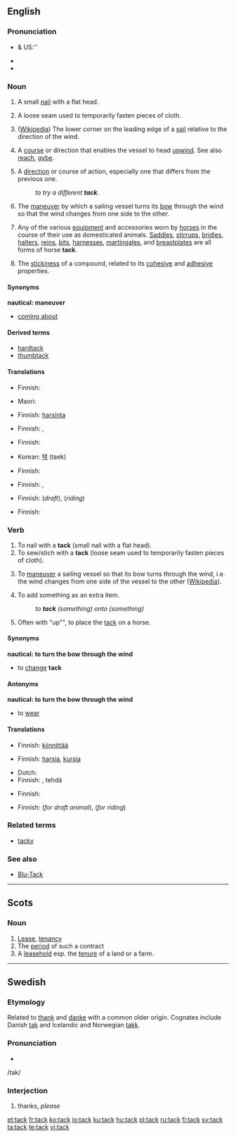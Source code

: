 {{wikipedia|dab=tack}}
==English==

===Pronunciation===
* {{a|RP}} & US:'' {{IPA|/tæk/}}
* {{audio|en-us-tack.ogg|Audio (US)}}
* {{rhymes|æk}}

===Noun===
{{en-noun}}

# {{carpentry}} A small [[nail]] with a flat head.
# {{sewing}} A loose seam used to temporarily fasten pieces of cloth.
# {{nautical}} ([[w:tack|Wikipedia]]) The lower corner on the leading edge of a [[sail]] relative to the direction of the wind.
# {{nautical}} A [[course]] or direction that enables the vessel to head [[upwind]]. See also [[reach]], [[gybe]].
# A [[direction]] or course of action, especially one that differs from the previous one.
#: ''to try a different '''tack'''.''
# {{nautical}} The [[maneuver]] by which a sailing vessel turns its [[bow]] through the wind so that the wind changes from one side to the other.
# Any of the various [[equipment]] and accessories worn by [[horse]]s in the course of their use as domesticated animals. [[saddle|Saddles]], [[stirrup]]s, [[bridle]]s, [[halter]]s, [[rein]]s, [[bit]]s, [[harness]]es, [[martingale]]s, and [[breastplate]]s are all forms of horse '''tack'''.
# {{chemistry}} The [[stickiness]] of a compound, related to its [[cohesive]] and [[adhesive]] properties.

====Synonyms====
'''nautical: maneuver'''
* [[coming about]]

====Derived terms====
* [[hardtack]]
* [[thumbtack]]

====Translations====
{{trans-top|small nail}}
* Finnish: {{t-|fi|nupi}}
{{trans-mid}}
* Maori: {{t-|mi|pine|xs=Maori}}
{{trans-bottom}}

{{trans-top|loose seam}}
* Finnish: [[harsinta]]
{{trans-mid}}
{{trans-bottom}}

{{trans-top|nautical: part of sail}}
* Finnish: {{t|fi|etukulma}}, {{t|fi|halssikulma}}
{{trans-mid}}
{{trans-bottom}}

{{trans-top|nautical direction}}
* Finnish: {{t-|fi|luovi}}
{{trans-mid}}
* Korean: [[택]] (taek)
{{trans-bottom}}

{{trans-top|course of action}}
* Finnish: {{t+|fi|kurssi}}
{{trans-mid}}
{{trans-bottom}}

{{trans-top|nautical: maneuver}}
* Finnish: {{t-|fi|vastakäännös}}, {{t+|fi|venda}}
{{trans-mid}}
{{trans-bottom}}

{{trans-top|any equipment worn by horse}}
* Finnish: {{t-|fi|valjaat}} (''draft''), {{t-|fi|satulointi}} (''riding'')
{{trans-mid}}
{{trans-bottom}}

{{trans-top|chemistry: stickiness}}
* Finnish: {{t|fi|tahmeus}}
{{trans-mid}}
{{trans-bottom}}

===Verb===
{{en-verb}}

# To nail with a '''tack''' (small nail with a flat head).
# To sew/stich with a '''tack''' (loose seam used to temporarily fasten pieces of cloth).
# {{nautical}} To [[maneuver]] a sailing vessel so that its bow turns through the wind, i.e. the wind changes from one side of the vessel to the other ([[w:tack|Wikipedia]]).
# To add something as an extra item.
#: ''to '''tack''' (something) onto (something)''
# Often with "up"", to place the [[tack]] on a horse.

====Synonyms====
'''nautical: to turn the bow through the wind'''
* to [[change]] '''tack'''

====Antonyms====
'''nautical: to turn the bow through the wind'''
* to [[wear]]

====Translations====
{{trans-top|to nail with tacks}}
* Finnish: [[kiinnittää]] {{t-|fi|nupi|nupeilla}}
{{trans-mid}}
{{trans-bottom}}

{{trans-top|to stitch}}
* Finnish: [[harsia]], [[kursia]]
{{trans-mid}}
{{trans-bottom}}

{{trans-top|nautical: to turn the bow through the wind}}
* Dutch: {{t|nl|overstag gaan}}
* Finnish: {{t+|fi|tehdä}} {{t-|fi|vastakäännös}}, tehdä {{t+|fi|venda}}
{{trans-mid}}
{{trans-bottom}}

{{trans-top|to tack sthg onto sthg}}
* Finnish: {{t+|fi|liittää}} {{t|fi|kylkiäinen|kylkiäiseksi}}
{{trans-mid}}
{{trans-bottom}}

{{trans-top|to tack up a horse}}
* Finnish: {{t|fi|valjastaa}} (''for draft animal''), {{t-|fi|satuloida}} (''for riding'')
{{trans-mid}}
{{trans-bottom}}

===Related terms===
* [[tacky]]

===See also===
* [[Blu-Tack]]

----

==Scots==

===Noun===
{{en-noun}}

# [[Lease]], [[tenancy]]
# The [[period]] of such a contract
# A [[leasehold]] esp. the [[tenure]] of a land or a farm.

----

==Swedish==

===Etymology===
Related to [[thank]] and [[danke]] with a common older origin.  Cognates include Danish [[tak]] and Icelandic and Norwegian [[takk]].

===Pronunciation===
* {{audio|Sv-tack.ogg|audio}}
/tak/

===Interjection===
{{infl|sv|interjection}}

# thanks, ''please''

[[et:tack]]
[[fr:tack]]
[[ko:tack]]
[[io:tack]]
[[ku:tack]]
[[hu:tack]]
[[pl:tack]]
[[ru:tack]]
[[fi:tack]]
[[sv:tack]]
[[ta:tack]]
[[te:tack]]
[[vi:tack]]